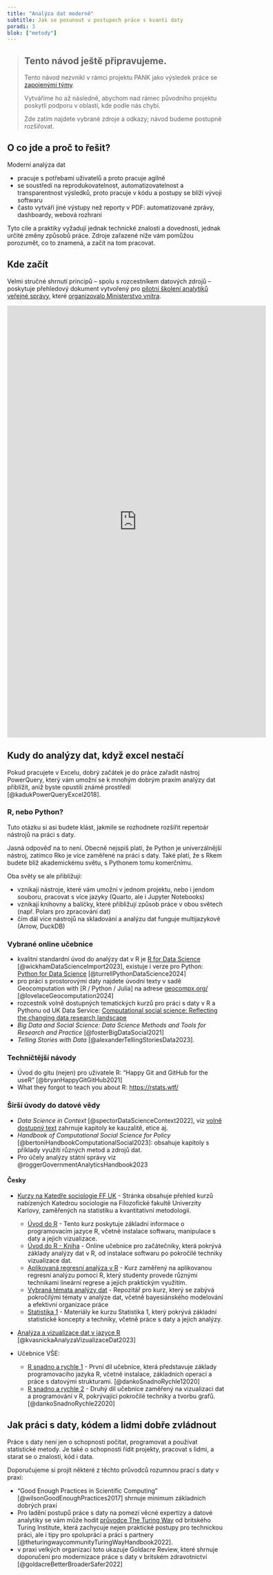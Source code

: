 ```yaml
---
title: "Analýza dat moderně"
subtitle: Jak se posunout v postupech práce s kvanti daty
poradi: 3
blok: ["metody"]
---
```


> ## Tento návod ještě připravujeme.
>
> Tento návod nezvnikl v rámci projektu PANK jako výsledek práce se [zapojenými týmy](/pribeh-projektu.qmd#zapojené-týmy-ve-státní-správě).
>
> Vytváříme ho až následně, abychom nad rámec původního projektu poskytli podporu v oblasti, kde podle nás chybí. 
> 
> Zde zatím najdete vybrané zdroje a odkazy; návod budeme postupně rozšiřovat.

## O co jde a proč to řešit?

Moderní analýza dat 

- pracuje s potřebami uživatelů a proto pracuje agilně
- se soustředí na reprodukovatelnost, automatizovatelnost a transparentnost výsledků, proto pracuje v kódu a postupy se blíží vývoji softwaru
- často vytváří jiné výstupy než reporty v PDF: automatizované zprávy, dashboardy, webová rozhraní

Tyto cíle a praktiky vyžadují jednak technické znalosti a dovednosti, jednak určité změny způsobů práce. Zdroje zařazené níže vám pomůžou porozumět, co to znamená, a začít na tom pracovat.

## Kde začít

Velmi stručné shrnutí principů -- spolu s rozcestníkem datových zdrojů -- poskytuje přehledový dokument vytvořený pro [pilotní školení analytiků veřejné správy](https://petrbouchal.xyz/analytici/), které [organizovalo Ministerstvo vnitra](https://kvalitavs.gov.cz/kurzy/ukoncene-kurzy/vzdelavaci-program-pro-analytiky/).

```{=html}
<embed src="https://petrbouchal.xyz/analytici/one-pager.pdf" width="600px" height="1000px" />
```

## Kudy do analýzy dat, když excel nestačí

Pokud pracujete v Excelu, dobrý začátek je do práce zařadit nástroj PowerQuery, který vám umožní se k mnohým dobrým praxím analýzy dat přiblížit, aniž byste opustili známé prostředí [@kadukPowerQueryExcel2018].

### R, nebo Python?

Tuto otázku si asi budete klást, jakmile se rozhodnete rozšířit repertoár nástrojů na práci s daty. 

Jasná odpověď na to není. Obecně nejspíš platí, že Python je univerzálnější nástroj, zatímco Rko je více zaměřené na práci s daty. Také platí, že s Rkem budete blíž akademickému světu, s Pythonem tomu komerčnímu.

Oba světy se ale přibližují:

- vznikají nástroje, které vám umožní v jednom projektu, nebo i jendom souboru, pracovat s více jazyky (Quarto, ale i Jupyter Notebooks)
- vznikají knihovny a balíčky, které přibližují způsob práce v obou světech (např. Polars pro zpracování dat)
- čím dál více nástrojů na skladování a analýzu dat funguje multijazykově (Arrow, DuckDB)

### Vybrané online učebnice

- kvalitní standardní úvod do analýzy dat v R je [R for Data Science](https://r4ds.hadley.nz/) [@wickhamDataScienceImport2023], existuje i verze pro Python: [Python for Data Science](https://aeturrell.github.io/python4DS/welcome.html) [@turrellPythonDataScience2024]
- pro práci s prostorovými daty najdete úvodní texty v sadě Geocomputation with [R / Python / Julia] na adrese [geocompx.org/](https://geocompx.org/) [@lovelaceGeocomputation2024]
- rozcestník volně dostupných tematických kurzů pro práci s daty v R a Pythonu od UK Data Service: [Computational social science: Reflecting the changing data research landscape](https://ukdataservice.ac.uk/learning-hub/computational-social-science/)
- *Big Data and Social Science: Data Science Methods and Tools for Research and Practice* [@fosterBigDataSocial2021]
- *Telling Stories with Data* [@alexanderTellingStoriesData2023].

### Techničtější návody

- Úvod do gitu (nejen) pro uživatele R: "Happy Git and GitHub for the useR" [@bryanHappyGitGitHub2021]
- What they forgot to teach you about R: <https://rstats.wtf/>

### Širší úvody do datové vědy

- *Data Science in Context* [@spectorDataScienceContext2022], viz [volně dostupný text](https://datascienceincontext.com/manuscript/) zahrnuje kapitoly ke kauzalitě, etice aj.
- *Handbook of Computational Social Science for Policy* [@bertoniHandbookComputationalSocial2023]: obsahuje kapitoly s příklady využití různých metod a zdrojů dat.
- Pro účely analýzy státní správy viz @roggerGovernmentAnalyticsHandbook2023

#### Česky

- [Kurzy na Katedře sociologie FF UK](https://sociology-fa-cu.github.io/courses.html) - Stránka obsahuje přehled kurzů nabízených Katedrou sociologie na Filozofické fakultě Univerzity Karlovy, zaměřených na statistiku a kvantitativní metodologii.

    - [Úvod do R](https://sociology-fa-cu.github.io/uvod-do-r/) - Tento kurz poskytuje základní informace o programovacím jazyce R, včetně instalace softwaru, manipulace s daty a jejich vizualizace.
    - [Úvod do R - Kniha](https://sociology-fa-cu.github.io/uvod-do-r-kniha/) - Online učebnice pro začátečníky, která pokrývá základy analýzy dat v R, od instalace softwaru po pokročilé techniky vizualizace dat.
    - [Aplikovaná regresní analýza v R](https://sociology-fa-cu.github.io/appliedregressioninr/) - Kurz zaměřený na aplikovanou regresní analýzu pomocí R, který studenty provede různými technikami lineární regrese a jejich praktickým využitím.
    - [Vybraná témata analýzy dat](https://sociology-fa-cu.github.io/vybranatemataanalyzy/) - Repozitář pro kurz, který se zabývá pokročilými tématy v analýze dat, včetně bayesiánského modelování a efektivní organizace práce
    - [Statistika 1](https://sociology-fa-cu.github.io/statistika1/) - Materiály ke kurzu Statistika 1, který pokrývá základní statistické koncepty a techniky, včetně práce s daty a jejich analýzy.

- [Analýza a vizualizace dat v jazyce R](https://promis.econ.muni.cz/) [@kvasnickaAnalyzaVizualizaceDat2023]

- Učebnice VŠE:
    - [R snadno a rychle 1](https://oeconomica.vse.cz/wp-content/uploads/Danko_Safr_R-snadno-a-rychle_1.pdf) - První díl učebnice, která představuje základy programovacího jazyka R, včetně instalace, základních operací a práce s datovými strukturami. [@dankoSnadnoRychle12020]
    - [R snadno a rychle 2](https://oeconomica.vse.cz/wp-content/uploads/Safr_Danko_R-snadno-a-rychle_2.pdf) - Druhý díl učebnice zaměřený na vizualizaci dat a programování v R, pokrývající pokročilé techniky a tvorbu grafů. [@dankoSnadnoRychle22020]

## Jak práci s daty, kódem a lidmi dobře zvládnout

Práce s daty není jen o schopnosti počítat, programovat a používat statistické metody. Je také o schopnosti řídit projekty, pracovat s lidmi, a starat se o znalosti, kód i data.

Doporučujeme si projít některé z těchto průvodců rozumnou prací s daty v praxi:

- "Good Enough Practices in Scientific Computing" [@wilsonGoodEnoughPractices2017] shrnuje minimum základních dobrých praxí
- Pro ladění postupů práce s daty na pomezí věcné expertizy a datové analytiky se vám může hodit [průvodce The Turing Way](https://the-turing-way.netlify.app/index.html) od britského Turing Institute, která zachycuje nejen praktické postupy pro technickou práci, ale i tipy pro spolupráci a práci s partnery [@theturingwaycommunityTuringWayHandbook2022].
- v praxi velkých organizací toto ukazuje Goldacre Review, které shrnuje doporučení pro modernizace práce s daty v britském zdravotnictví [@goldacreBetterBroaderSafer2022]
